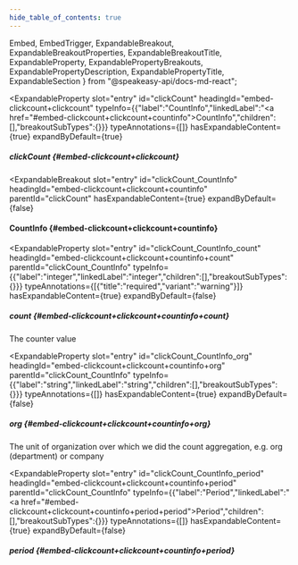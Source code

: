 ```yaml
---
hide_table_of_contents: true
---
```

  Embed,
  EmbedTrigger,
  ExpandableBreakout,
  ExpandableBreakoutProperties,
  ExpandableBreakoutTitle,
  ExpandableProperty,
  ExpandablePropertyBreakouts,
  ExpandablePropertyDescription,
  ExpandablePropertyTitle,
  ExpandableSection
} from "@speakeasy-api/docs-md-react";

<ExpandableSection>

<ExpandableProperty
  slot="entry"
  id="clickCount"
  headingId="embed-clickcount+clickcount"
  typeInfo={{"label":"CountInfo","linkedLabel":"<a href=\"#embed-clickcount+clickcount+countinfo\">CountInfo</a>","children":[],"breakoutSubTypes":{}}}
  typeAnnotations={[]}
  hasExpandableContent={true}
  expandByDefault={true}
>

<ExpandablePropertyTitle slot="title">

##### clickCount \{#embed-clickcount+clickcount\}

</ExpandablePropertyTitle>

<ExpandablePropertyBreakouts slot="breakouts">

<ExpandableBreakout
  slot="entry"
  id="clickCount_CountInfo"
  headingId="embed-clickcount+clickcount+countinfo"
  parentId="clickCount"
  hasExpandableContent={true}
  expandByDefault={false}
>

<ExpandableBreakoutTitle slot="title">

#### CountInfo \{#embed-clickcount+clickcount+countinfo\}

</ExpandableBreakoutTitle>

<ExpandableBreakoutProperties slot="properties">

<ExpandableProperty
  slot="entry"
  id="clickCount_CountInfo_count"
  headingId="embed-clickcount+clickcount+countinfo+count"
  parentId="clickCount_CountInfo"
  typeInfo={{"label":"integer","linkedLabel":"integer","children":[],"breakoutSubTypes":{}}}
  typeAnnotations={[{"title":"required","variant":"warning"}]}
  hasExpandableContent={true}
  expandByDefault={false}
>

<ExpandablePropertyTitle slot="title">

##### count \{#embed-clickcount+clickcount+countinfo+count\}

</ExpandablePropertyTitle>

<ExpandablePropertyDescription slot="description">

The counter value

</ExpandablePropertyDescription>

</ExpandableProperty>

<ExpandableProperty
  slot="entry"
  id="clickCount_CountInfo_org"
  headingId="embed-clickcount+clickcount+countinfo+org"
  parentId="clickCount_CountInfo"
  typeInfo={{"label":"string","linkedLabel":"string","children":[],"breakoutSubTypes":{}}}
  typeAnnotations={[]}
  hasExpandableContent={true}
  expandByDefault={false}
>

<ExpandablePropertyTitle slot="title">

##### org \{#embed-clickcount+clickcount+countinfo+org\}

</ExpandablePropertyTitle>

<ExpandablePropertyDescription slot="description">

The unit of organization over which we did the count aggregation, e.g. org (department) or company

</ExpandablePropertyDescription>

</ExpandableProperty>

<ExpandableProperty
  slot="entry"
  id="clickCount_CountInfo_period"
  headingId="embed-clickcount+clickcount+countinfo+period"
  parentId="clickCount_CountInfo"
  typeInfo={{"label":"Period","linkedLabel":"<a href=\"#embed-clickcount+clickcount+countinfo+period+period\">Period</a>","children":[],"breakoutSubTypes":{}}}
  typeAnnotations={[]}
  hasExpandableContent={true}
  expandByDefault={false}
>

<ExpandablePropertyTitle slot="title">

##### period \{#embed-clickcount+clickcount+countinfo+period\}

</ExpandablePropertyTitle>

<ExpandablePropertyBreakouts slot="breakouts">

<Embed slot="embed">

<EmbedTrigger slot="trigger" embedTitle="period" triggerText="View period details">

<Embedperiod />

</EmbedTrigger>

</Embed>

</ExpandablePropertyBreakouts>

</ExpandableProperty>

</ExpandableBreakoutProperties>

</ExpandableBreakout>

</ExpandablePropertyBreakouts>

</ExpandableProperty>

</ExpandableSection>